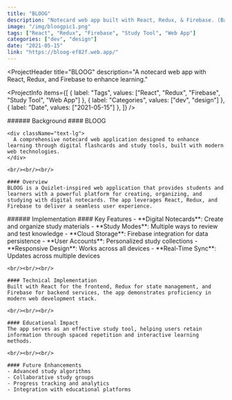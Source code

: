 ```yaml
---
title: "BLOOG"
description: "Notecard web app built with React, Redux, & Firebase. (Basically knockoff quizlet)."
image: "/img/bloogpic1.png"
tags: ["React", "Redux", "Firebase", "Study Tool", "Web App"]
categories: ["dev", "design"]
date: "2021-05-15"
link: "https://bloog-ef82f.web.app/"
---
```


<ProjectHeader
  title="BLOOG"
  description="A notecard web app with React, Redux, and Firebase to enhance learning."
>
  <ProjectInfo
    items={[
      { label: "Tags", values: ["React", "Redux", "Firebase", "Study Tool", "Web App"] },
      { label: "Categories", values: ["dev", "design"] },
      { label: "Date", values: ["2021-05-15"] },
    ]}
  />
</ProjectHeader>

<SplitSection>
  <SectionColumn size={4}>
    ###### Background
  </SectionColumn>
  <SectionColumn size={12}>
    #### BLOOG

    <div className="text-lg">
      A comprehensive notecard web application designed to enhance learning through digital flashcards and study tools, built with modern web technologies.
    </div>

    <br/><br/><br/>

    #### Overview
    BLOOG is a Quizlet-inspired web application that provides students and learners with a powerful platform for creating, organizing, and studying with digital notecards. The app leverages React, Redux, and Firebase to deliver a seamless user experience.
  </SectionColumn>
  <SectionColumn size={2}>
  </SectionColumn>
</SplitSection>

<SplitSection>
  <SectionColumn size={4}>
    ###### Implementation
  </SectionColumn>
  <SectionColumn size={12}>
    #### Key Features
    - **Digital Notecards**: Create and organize study materials
    - **Study Modes**: Multiple ways to review and test knowledge
    - **Cloud Storage**: Firebase integration for data persistence
    - **User Accounts**: Personalized study collections
    - **Responsive Design**: Works across all devices
    - **Real-Time Sync**: Updates across multiple devices

    <br/><br/><br/>

    #### Technical Implementation
    Built with React for the frontend, Redux for state management, and Firebase for backend services, the app demonstrates proficiency in modern web development stack.

    <br/><br/><br/>

    #### Educational Impact
    The app serves as an effective study tool, helping users retain information through spaced repetition and interactive learning methods.

    <br/><br/><br/>

    #### Future Enhancements
    - Advanced study algorithms
    - Collaborative study groups
    - Progress tracking and analytics
    - Integration with educational platforms
  </SectionColumn>
  <SectionColumn size={2}>
  </SectionColumn>
</SplitSection>